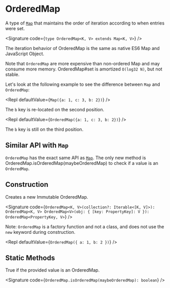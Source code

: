 
# OrderedMap

A type of [`Map`](../Map/) that maintains the order of iteration according to when entries were set.

<Signature code={`type OrderedMap<K, V> extends Map<K, V>`} />

The iteration behavior of OrderedMap is the same as native ES6 Map and JavaScript Object.

Note that `OrderedMap` are more expensive than non-ordered Map and may consume more memory. OrderedMap#set is amortized `O(log32 N)`, but not stable.

Let's look at the following example to see the difference between `Map` and `OrderedMap`:

<Repl defaultValue={`Map({a: 1, c: 3, b: 2})`} />

The `b` key is re-located on the second position.

<Repl defaultValue={`OrderedMap({a: 1, c: 3, b: 2})`} />

The `b` key is still on the third position.

## Similar API with `Map`

`OrderedMap` has the exact same API as [`Map`](../Map/). The only new method is <CodeLink to="isOrderedMap">OrderedMap.isOrderedMap(maybeOrderedMap)</CodeLink> to check if a value is an `OrderedMap`.

## Construction

<MemberLabel label="OrderedMap()" />

Creates a new Immutable OrderedMap.

<Signature
  code={`OrderedMap<K, V>(collection?: Iterable<[K, V]>): OrderedMap<K, V>
OrderedMap<V>(obj: { [key: PropertyKey]: V }): OrderedMap<PropertyKey, V>`}
/>

Note: `OrderedMap` is a factory function and not a class, and does not use the `new` keyword during construction.

<Repl defaultValue={`OrderedMap({ a: 1, b: 2 })`} />

## Static Methods

<MemberLabel label="OrderedMap.isOrderedMap()" />

True if the provided value is an OrderedMap.

<Signature code={`OrderedMap.isOrderedMap(maybeOrderedMap): boolean`} />
